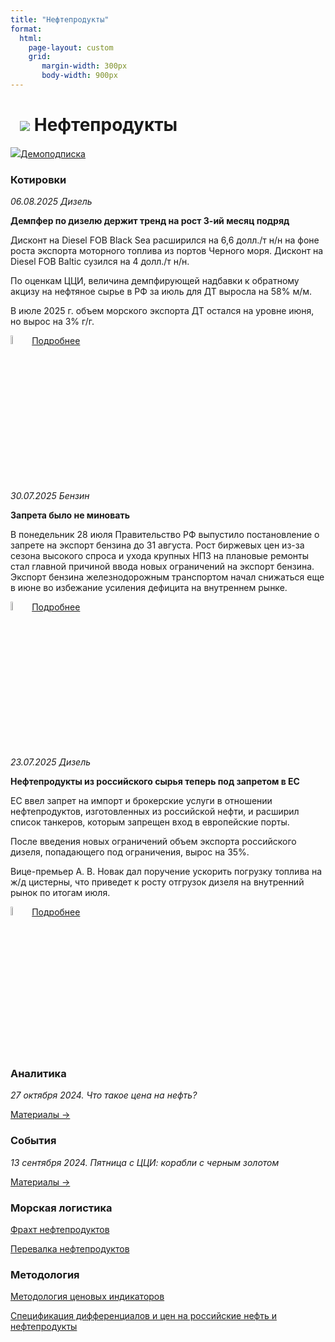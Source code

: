 ```yaml
---
title: "Нефтепродукты"
format: 
  html:
    page-layout: custom
    grid:
       margin-width: 300px
       body-width: 900px
---
```


# ![](../images/icon-oil-products.svg) Нефтепродукты {.my-custom-class style="margin-left:3%;"}

![](../images/icon-subscription.svg)[Демоподписка](../demo-subscription.qmd)

:::::: {.grid style="margin-left:0%"}
::: {.g-col-12 .g-col-sm-12 .g-col-xs-12 .g-col-xl-6 .g-col-md-6 .g-col-lg-6}
### Котировки

*06.08.2025 Дизель*

**Демпфер по дизелю держит тренд на рост 3-ий месяц подряд**

Дисконт на Diesel FOB Black Sea расширился на 6,6 долл./т н/н на фоне роста экспорта моторного топлива из портов Черного моря. Дисконт на Diesel FOB Baltic сузился на 4 долл./т н/н.

По оценкам ЦЦИ, величина демпфирующей надбавки к обратному акцизу на нефтяное сырье в РФ за июль для ДТ выросла на 58% м/м.

В июле 2025 г. объем морского экспорта ДТ остался на уровне июня, но вырос на 3% г/г.

![](../images/icon-locker.svg){width="6%"} [Подробнее](../demo-subscription.qmd)

*30.07.2025 Бензин*

**Запрета было не миновать**

В понедельник 28 июля Правительство РФ выпустило постановление о запрете на экспорт бензина до 31 августа. Рост биржевых цен из-за сезона высокого спроса и ухода крупных НПЗ на плановые ремонты стал главной причиной ввода новых ограничений на экспорт бензина. Экспорт бензина железнодорожным транспортом начал снижаться еще в июне во избежание усиления дефицита на внутреннем рынке.

![](../images/icon-locker.svg){width="6%"} [Подробнее](../demo-subscription.qmd)

*23.07.2025 Дизель*

**Нефтепродукты из российского сырья теперь под запретом в ЕС**

ЕС ввел запрет на импорт и брокерские услуги в отношении нефтепродуктов, изготовленных из российской нефти, и расширил список танкеров, которым запрещен вход в европейские порты.

После введения новых ограничений объем экспорта российского дизеля, попадающего под ограничения, вырос на 35%.

Вице-премьер А. В. Новак дал поручение ускорить погрузку топлива на ж/д цистерны, что приведет к росту отгрузок дизеля на внутренний рынок по итогам июля.

![](../images/icon-locker.svg){width="6%"} [Подробнее](../demo-subscription.qmd)

:::

::: {.g-col-12 .g-col-sm-12 .g-col-xs-12 .g-col-xl-6 .g-col-md-6 .g-col-lg-6}
### Аналитика

*27 октября 2024. Что такое цена на нефть?*

[Материалы →](../events/2024-10-27-crude.qmd)

### События

*13 сентября 2024. Пятница с ЦЦИ: корабли с черным золотом*

[Материалы →](../events/2024-09-13-crude.qmd)
:::

::: {.g-col-12 .g-col-sm-12 .g-col-xs-12 .g-col-xl-6 .g-col-md-6 .g-col-lg-6}
### Морская логистика

[Фрахт нефтепродуктов](freight-products.qmd)

[Перевалка нефтепродуктов](markets-sea-oil-products-ports.qmd)

### Методология

[Методология ценовых индикаторов](../methodology/methodology-benchmark-pbc.qmd)

[Спецификация дифференциалов и цен на российские нефть и нефтепродукты](../methodology/specs-oil.qmd)
:::
::::::
